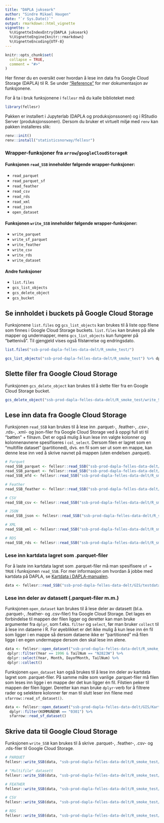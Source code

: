 ```yaml
---
title: "DAPLA jukseark"
author: "Sindre Mikael Haugen"
date: "`r Sys.Date()`"
output: rmarkdown::html_vignette
vignette: >
  %\VignetteIndexEntry{DAPLA jukseark}
  %\VignetteEngine{knitr::rmarkdown}
  %\VignetteEncoding{UTF-8}
---
```


```r
knitr::opts_chunk$set(
  collapse = TRUE,
  comment = "#>"
)
```

Her finner du en oversikt over hvordan å lese inn data fra Google Cloud Storage (DAPLA) til R. Se under ["Reference"](https://statisticsnorway.github.io/fellesr/reference/index.html) for mer dokumentasjon av funksjonene.

For å ta i bruk funksjonene i `fellesr` må du kalle biblioteket med:

```r
library(fellesr)
```

Pakken er installert i Jupyterlab (DAPLA og produksjonssonen) og i RStudio Server (produksjonssonen). Dersom du bruker et virtuelt miljø med `renv` kan pakken installeres slik:

```r
renv::init()
renv::install("statisticsnorway/fellesr")
```


### Wrapper-funksjoner fra `arrow`/`googleCloudStorageR`

#### Funksjonen `read_SSB` inneholder følgende wrapper-funksjoner:
+ `read_parquet`
+ `read_parquet_sf`
+ `read_feather` 
+ `read_csv`
+ `read_rds`
+ `read_xml`
+ `read_json`
+ `open_dataset`


#### Funksjonen `write_SSB` inneholder følgende wrapper-funksjoner:
+ `write_parquet`
+ `write_sf_parquet`
+ `write_feather`
+ `write_csv`
+ `write_rds`
+ `write_dataset`

#### Andre funksjoner
+ `list.files`
+ `gcs_list_objects`
+ `gcs_delete_object`
+ `gcs_bucket`


## Se innholdet i buckets på Google Cloud Storage

Funksjonene `list.files` og `gcs_list_objects` kan brukes til å liste opp filene som finnes i Google Cloud Storage buckets. `list.files` kan brukes på alle mapper og undermapper, mens `gcs_list_objects` kun fungerer på "bøttenivå". Til gjengjeld vises også filstørrelse og endringsdato.

```r
list.files("ssb-prod-dapla-felles-data-delt/R_smoke_test/")

gcs_list_objects("ssb-prod-dapla-felles-data-delt/R_smoke_test") %>% dplyr::arrange(desc(updated))
```

## Slette filer fra Google Cloud Storage

Funksjonen `gcs_delete_object` kan brukes til å slette filer fra en Google Cloud Storage bucket.

```r
gcs_delete_object("ssb-prod-dapla-felles-data-delt/R_smoke_test/write_SSB_parquet_test.parquet")
```

## Lese inn data fra Google Cloud Storage

Funksjonen `read_SSB` kan brukes til å lese inn .parquet-, .feather-, .csv-, .rds-, .xml- og json-filer fra Google Cloud Storage ved å oppgi full sti til "bøtten" + filnavn. Det er også mulig å kun lese inn valgte kolonner og kolonnenavnene spesifiseres i `col_select`. Dersom filen er lagret som en "multifile dataset" (partitioned), dvs. en fil som ser ut som en mappe, kan denne lese inn ved å skrive navnet på mappen (uten endelsen .parquet). 

```r
# Parquet
read_SSB_parquet <- fellesr::read_SSB("ssb-prod-dapla-felles-data-delt/R_smoke_test/1987.parquet")
read_SSB_parquet <- fellesr::read_SSB("ssb-prod-dapla-felles-data-delt/R_smoke_test/1987.parquet", col_select = c("Year", "Month"))
read_SSB_mfd <- fellesr::read_SSB("ssb-prod-dapla-felles-data-delt/R_smoke_test/enda_en_ny_mappe") # OBS: mangler eksempeldata

# Feather
read_SSB_feather <- fellesr::read_SSB("ssb-prod-dapla-felles-data-delt/R_smoke_test/1987.feather")

# CSV
read_SSB_csv <- fellesr::read_SSB("ssb-prod-dapla-felles-data-delt/R_smoke_test/1987.csv")

# JSON
read_SSB_json <- fellesr::read_SSB("ssb-prod-dapla-felles-data-delt/R_smoke_test/XXX.json") # OBS: mangler eksempeldata

# XML
read_SSB_xml <- fellesr::read_SSB("ssb-prod-dapla-felles-data-delt/R_smoke_test/XXX.xml") # OBS: mangler eksempeldata

# RDS
read_SSB_rds <- fellesr::read_SSB("ssb-prod-dapla-felles-data-delt/R_smoke_test/1987.rds")
```

### Lese inn kartdata lagret som .parquet-filer

For å laste inn kartdata lagret som .parquet-filer må man spesifisere `sf = TRUE` i funksjonen `read_SSB`. For mer informasjon om hvordan å jobbe med kartdata på DAPLA, se [Kartdata i DAPLA-manualen](https://manual.dapla.ssb.no/kartdata.html#r).

```r
data <- fellesr::read_SSB("ssb-prod-dapla-felles-data-delt/GIS/testdata/veger_oslo.parquet", sf = TRUE)
```

### Lese inn deler av datasett (.parquet-filer m.m.)

Funksjonen `open_dataset` kan brukes til å lese deler av datasett (bl.a. .parquet-, .feather- og .csv-filer) fra Google Cloud Storage. Det lages en forbindelse til mappen der filen ligger og deretter kan man bruke argumenter fra `dplyr`, som f.eks. `filter` og `select`, før man bruker `collect` til å lese inn dataene i R. For øyeblikket er det ikke mulig å kun lese inn én fil som ligger i en mappe så dersom dataene ikke er "partitioned" må filen ligge i en egen undermappe dersom den skal lese inn alene.

```r
data <- fellesr::open_dataset("ssb-prod-dapla-felles-data-delt/R_smoke_test/1987_1996_dataset") %>%
 dplyr::filter(Year == 1996 & TailNum == "N2823W") %>%
 dplyr::select(Year, Month, DayofMonth, TailNum) %>%
 dplyr::collect()
```

Funksjonen `open_dataset` kan også brukes til å lese inn deler av kartdata lagret som .parquet-filer. På samme måte som vanlige .parquet-filer må filen som leses inn ligge i en mappe der det kun ligger én fil. Filstien peker til mappen der filen ligger. Deretter kan man bruke `dplyr`-verb for å filtrere rader og selektere kolonner før man til slutt leser inn filene med `sfarrow::read_sf_dataset()`.

```r
data <- fellesr::open_dataset("ssb-prod-dapla-felles-data-delt/GIS/Kart/2023/ABAS_grunnkrets_flate_2023/") %>%
  dplyr::filter(KOMMUNENR == "0301") %>%
  sfarrow::read_sf_dataset()
```


## Skrive data til Google Cloud Storage

Funksjonen `write_SSB` kan brukes til å skrive .parquet-, .feather-, .csv- og .rds-filer til Google Cloud Storage.

```r
# PARQUET
fellesr::write_SSB(data, "ssb-prod-dapla-felles-data-delt/R_smoke_test/write_SSB_parquet_test.parquet")

# "Multifile" datasett
fellesr::write_SSB(data, "ssb-prod-dapla-felles-data-delt/R_smoke_test/write_SSB_multifile_dataset_test", partitioning = TRUE)

# FEATHER
fellesr::write_SSB(data, "ssb-prod-dapla-felles-data-delt/R_smoke_test/write_SSB_parquet_test.feather")

# CSV
fellesr::write_SSB(data, "ssb-prod-dapla-felles-data-delt/R_smoke_test/write_SSB_parquet_test.csv")

# RDS
fellesr::write_SSB(data, "ssb-prod-dapla-felles-data-delt/R_smoke_test/write_SSB_rds_test.rds")
```



